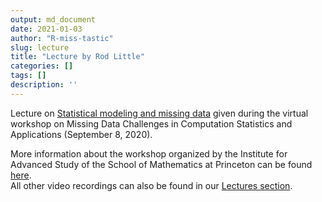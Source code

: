 ```yaml
---
output: md_document
date: 2021-01-03
author: "R-miss-tastic"
slug: lecture
title: "Lecture by Rod Little"
categories: []
tags: []
description: ''
---
```


Lecture on <a href="https://www.ias.edu/video/MissingDataWS/2020/0908-RodLittle" target="_blank">Statistical modeling and missing data</a> given during the virtual workshop on Missing Data Challenges in Computation Statistics and Applications (September 8, 2020).

<!--more-->
More information about the workshop organized by the Institute for Advanced Study of the School of Mathematics at Princeton can be found <a href="https://www.ias.edu/math/mdccsa" target="_blank">here</a>. 
</br>
All other video recordings can also be found in our <a href="/lectures/">Lectures section</a>.
